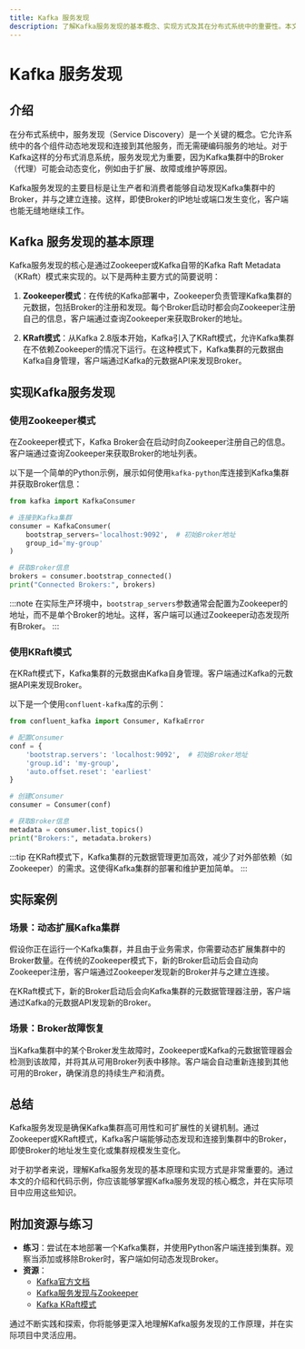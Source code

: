 ```yaml
---
title: Kafka 服务发现
description: 了解Kafka服务发现的基本概念、实现方式及其在分布式系统中的重要性。本文将通过实际案例和代码示例，帮助初学者掌握Kafka服务发现的核心知识。
---
```


# Kafka 服务发现

## 介绍

在分布式系统中，服务发现（Service Discovery）是一个关键的概念。它允许系统中的各个组件动态地发现和连接到其他服务，而无需硬编码服务的地址。对于Kafka这样的分布式消息系统，服务发现尤为重要，因为Kafka集群中的Broker（代理）可能会动态变化，例如由于扩展、故障或维护等原因。

Kafka服务发现的主要目标是让生产者和消费者能够自动发现Kafka集群中的Broker，并与之建立连接。这样，即使Broker的IP地址或端口发生变化，客户端也能无缝地继续工作。

## Kafka 服务发现的基本原理

Kafka服务发现的核心是通过Zookeeper或Kafka自带的Kafka Raft Metadata（KRaft）模式来实现的。以下是两种主要方式的简要说明：

1. **Zookeeper模式**：在传统的Kafka部署中，Zookeeper负责管理Kafka集群的元数据，包括Broker的注册和发现。每个Broker启动时都会向Zookeeper注册自己的信息，客户端通过查询Zookeeper来获取Broker的地址。

2. **KRaft模式**：从Kafka 2.8版本开始，Kafka引入了KRaft模式，允许Kafka集群在不依赖Zookeeper的情况下运行。在这种模式下，Kafka集群的元数据由Kafka自身管理，客户端通过Kafka的元数据API来发现Broker。

## 实现Kafka服务发现

### 使用Zookeeper模式

在Zookeeper模式下，Kafka Broker会在启动时向Zookeeper注册自己的信息。客户端通过查询Zookeeper来获取Broker的地址列表。

以下是一个简单的Python示例，展示如何使用`kafka-python`库连接到Kafka集群并获取Broker信息：

```python
from kafka import KafkaConsumer

# 连接到Kafka集群
consumer = KafkaConsumer(
    bootstrap_servers='localhost:9092',  # 初始Broker地址
    group_id='my-group'
)

# 获取Broker信息
brokers = consumer.bootstrap_connected()
print("Connected Brokers:", brokers)
```

:::note
在实际生产环境中，`bootstrap_servers`参数通常会配置为Zookeeper的地址，而不是单个Broker的地址。这样，客户端可以通过Zookeeper动态发现所有Broker。
:::

### 使用KRaft模式

在KRaft模式下，Kafka集群的元数据由Kafka自身管理。客户端通过Kafka的元数据API来发现Broker。

以下是一个使用`confluent-kafka`库的示例：

```python
from confluent_kafka import Consumer, KafkaError

# 配置Consumer
conf = {
    'bootstrap.servers': 'localhost:9092',  # 初始Broker地址
    'group.id': 'my-group',
    'auto.offset.reset': 'earliest'
}

# 创建Consumer
consumer = Consumer(conf)

# 获取Broker信息
metadata = consumer.list_topics()
print("Brokers:", metadata.brokers)
```

:::tip
在KRaft模式下，Kafka集群的元数据管理更加高效，减少了对外部依赖（如Zookeeper）的需求。这使得Kafka集群的部署和维护更加简单。
:::

## 实际案例

### 场景：动态扩展Kafka集群

假设你正在运行一个Kafka集群，并且由于业务需求，你需要动态扩展集群中的Broker数量。在传统的Zookeeper模式下，新的Broker启动后会自动向Zookeeper注册，客户端通过Zookeeper发现新的Broker并与之建立连接。

在KRaft模式下，新的Broker启动后会向Kafka集群的元数据管理器注册，客户端通过Kafka的元数据API发现新的Broker。

### 场景：Broker故障恢复

当Kafka集群中的某个Broker发生故障时，Zookeeper或Kafka的元数据管理器会检测到该故障，并将其从可用Broker列表中移除。客户端会自动重新连接到其他可用的Broker，确保消息的持续生产和消费。

## 总结

Kafka服务发现是确保Kafka集群高可用性和可扩展性的关键机制。通过Zookeeper或KRaft模式，Kafka客户端能够动态发现和连接到集群中的Broker，即使Broker的地址发生变化或集群规模发生变化。

对于初学者来说，理解Kafka服务发现的基本原理和实现方式是非常重要的。通过本文的介绍和代码示例，你应该能够掌握Kafka服务发现的核心概念，并在实际项目中应用这些知识。

## 附加资源与练习

- **练习**：尝试在本地部署一个Kafka集群，并使用Python客户端连接到集群。观察当添加或移除Broker时，客户端如何动态发现Broker。
- **资源**：
  - [Kafka官方文档](https://kafka.apache.org/documentation/)
  - [Kafka服务发现与Zookeeper](https://kafka.apache.org/documentation/#zk)
  - [Kafka KRaft模式](https://kafka.apache.org/documentation/#kraft)

通过不断实践和探索，你将能够更深入地理解Kafka服务发现的工作原理，并在实际项目中灵活应用。